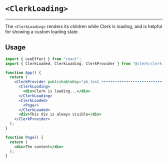 # `<ClerkLoading>`
---
The `<ClerkLoading>` renders its children while Clerk is loading, and is helpful for showing a custom loading state.

## Usage

```jsx copy filename='app.js'
import { useEffect } from "react";
import { ClerkLoaded, ClerkLoading, ClerkProvider } from "@clerk/clerk-react";

function App() {
  return (
    <ClerkProvider publishableKey="pk_test_••••••••••••••••••••••••••••••••••">
      <ClerkLoading>
        <div>Clerk is loading...</div>
      </ClerkLoading>
      <ClerkLoaded>
        <Page/>
      </ClerkLoaded>
      <div>This div is always visible</div>
    </ClerkProvider>
  );
}

function Page() {
  return (
    <div>The content</div>
  );
}
```